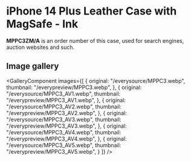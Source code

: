
# iPhone 14 Plus Leather Case with MagSafe - Ink

<Callout type='info' emoji='👉🏻'>**MPPC3ZM/A** is an order number of this case, used for search engines, auction websites and such.</Callout>

## Image gallery

<GalleryComponent
    images={[
      {
        original: "/everysource/MPPC3.webp",
        thumbnail: "/everypreview/MPPC3.webp",
      },
      {
        original: "/everysource/MPPC3_AV1.webp",
        thumbnail: "/everypreview/MPPC3_AV1.webp",
      },
      {
        original: "/everysource/MPPC3_AV2.webp",
        thumbnail: "/everypreview/MPPC3_AV2.webp",
      },
      {
        original: "/everysource/MPPC3_AV3.webp",
        thumbnail: "/everypreview/MPPC3_AV3.webp",
      },
      {
        original: "/everysource/MPPC3_AV4.webp",
        thumbnail: "/everypreview/MPPC3_AV4.webp",
      },
      {
        original: "/everysource/MPPC3_AV5.webp",
        thumbnail: "/everypreview/MPPC3_AV5.webp",
      }
    ]}
  />
